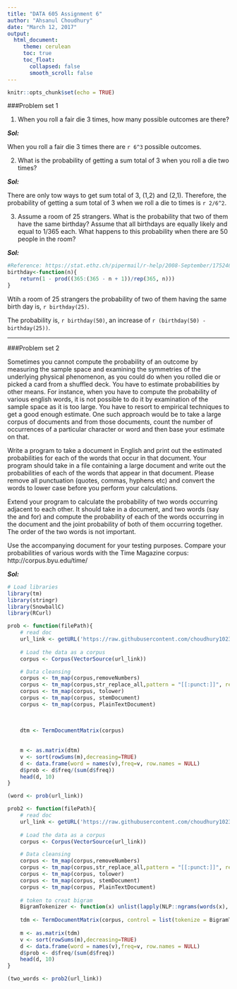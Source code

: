 ---
title: "DATA 605 Assignment 6"
author: "Ahsanul Choudhury"
date: "March 12, 2017"
output:
  html_document:
     theme: cerulean
     toc: true
     toc_float:
       collapsed: false
       smooth_scroll: false
---

```{r setup, include=FALSE}
knitr::opts_chunk$set(echo = TRUE)
```


###Problem set 1

(1) When you roll a fair die 3 times, how many possible outcomes are there?

   ***Sol:***
   
   When you roll a fair die 3 times there are `r 6^3` possible outcomes.
   
   
(2) What is the probability of getting a sum total of 3 when you roll a die two times?

   ***Sol:***
   
   There are only tow ways to get sum total of 3, (1,2) and (2,1). Therefore, the probability of getting a sum total of 3 when we roll a die to times is `r 2/6^2`.
   
   
(3) Assume a room of 25 strangers. What is the probability that two of them have the same birthday? Assume that all birthdays are equally likely and equal to 1/365 each. What happens to this probability when there are 50 people in the room?

   ***Sol:***
   
```{r birthday, echo=TRUE}
#Reference: https://stat.ethz.ch/pipermail/r-help/2008-September/175246.html
birthday<-function(n){
    return(1 - prod((365:(365 - n + 1))/rep(365, n)))
}
```

  Wtih a room of 25 strangers the probability of two of them having the same birth day is, `r birthday(25)`.
  
  The probability is, `r birthday(50)`, an increase of `r (birthday(50) - birthday(25))`.
  

***


###Problem set 2


   Sometimes you cannot compute the probability of an outcome by measuring the sample space and examining the symmetries of the underlying physical phenomenon, as you could do when you rolled die or picked a card from a shuffled deck. You have to estimate probabilities by other means. For instance, when you have to compute the probability of various english words, it is not possible to do it by examination of the sample space as it is too large. You have to resort to empirical techniques to get a good enough estimate. One such approach would be to take a large corpus of documents and from those documents, count the number of occurrences of a particular character or word and then base your estimate on that.

   Write a program to take a document in English and print out the estimated probabilities for each of the words that occur in that document. Your program should take in a file containing a large document and write out the probabilities of each of the words that appear in that document. Please remove all punctuation (quotes, commas, hyphens etc) and convert the words to lower case before you perform your calculations.

   Extend your program to calculate the probability of two words occurring adjacent to each other. It should take in a document, and two words (say the and for) and compute the probability of each of the words occurring in the document and the joint probability of both of them occurring together. The order of the two words is not important.

   Use the accompanying document for your testing purposes. Compare your probabilities of various words with the Time Magazine corpus: http://corpus.byu.edu/time/

   ***Sol:***


```{r corpus1, echo=TRUE}
# Load libraries
library(tm)
library(stringr)
library(SnowballC)
library(RCurl)

prob <- function(filePath){
    # read doc
    url_link <- getURL('https://raw.githubusercontent.com/choudhury1023/DATA-605/master/assign6.sample.txt')
    
    # Load the data as a corpus
    corpus <- Corpus(VectorSource(url_link))

    # Data cleansing
    corpus <- tm_map(corpus,removeNumbers) 
    corpus <- tm_map(corpus,str_replace_all,pattern = "[[:punct:]]", replacement = " ")
    corpus <- tm_map(corpus, tolower)
    corpus <- tm_map(corpus, stemDocument)
    corpus <- tm_map(corpus, PlainTextDocument)
   
    
    
    dtm <- TermDocumentMatrix(corpus)
    
   
    m <- as.matrix(dtm)
    v <- sort(rowSums(m),decreasing=TRUE)
    d <- data.frame(word = names(v),freq=v, row.names = NULL)
    d$prob <- d$freq/(sum(d$freq))
    head(d, 10)
}

```


```{r oneword, echo=TRUE}
(word <- prob(url_link))

```

```{r corpus, echo=TRUE}
prob2 <- function(filePath){
    # read doc
    url_link <- getURL('https://raw.githubusercontent.com/choudhury1023/DATA-605/master/assign6.sample.txt')
    
    # Load the data as a corpus
    corpus <- Corpus(VectorSource(url_link))

    # Data cleansing
    corpus <- tm_map(corpus,removeNumbers) 
    corpus <- tm_map(corpus,str_replace_all,pattern = "[[:punct:]]", replacement = " ")
    corpus <- tm_map(corpus, tolower)
    corpus <- tm_map(corpus, stemDocument)
    corpus <- tm_map(corpus, PlainTextDocument)
    
    # token to creat bigram
    BigramTokenizer <- function(x) unlist(lapply(NLP::ngrams(words(x), 2), paste, collapse=" "), use.names=FALSE)
    
    tdm <- TermDocumentMatrix(corpus, control = list(tokenize = BigramTokenizer))
    
    m <- as.matrix(tdm)
    v <- sort(rowSums(m),decreasing=TRUE)
    d <- data.frame(word = names(v),freq=v, row.names = NULL)
    d$prob <- d$freq/(sum(d$freq))
    head(d, 10)
}
```

```{r twowords, echo=TRUE}
(two_words <- prob2(url_link))
```
